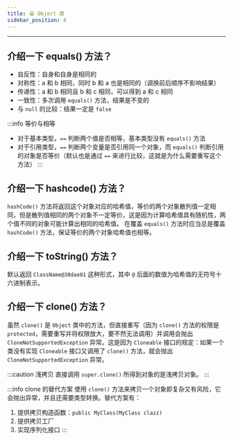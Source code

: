 ```yaml
---
title: 😁 Object 类
sidebar_position: 4
---
```


----

## 介绍一下 equals() 方法？

- 自反性：自身和自身是相同的
- 对称性：a 和 b 相同，同时 b 和 a 也是相同的（调换前后顺序不影响结果）
- 传递性：a 和 b 相同且 b 和 c 相同，可以得到 a 和 c 相同
- 一致性：多次调用 `equals()` 方法，结果是不变的
- 与 `null` 的比较：结果一定是 `false`

:::info 等价与相等
- 对于基本类型，`==` 判断两个值是否相等，基本类型没有 `equals()` 方法
- 对于引用类型，`==` 判断两个变量是否引用同一个对象，而 `equals()` 判断引用的对象是否等价（默认也是通过 `==` 来进行比较，这就是为什么需要重写这个方法）
:::

## 介绍一下 hashcode() 方法？

`hashCode()` 方法将返回这个对象对应的哈希值，等价的两个对象散列值一定相同，但是散列值相同的两个对象不一定等价，这是因为计算哈希值具有随机性，两个值不同的对象可能计算出相同的哈希值。 在覆盖 `equals()` 方法时应当总是覆盖 `hashCode()` 方法，保证等价的两个对象哈希值也相等。

## 介绍一下 toString() 方法？

默认返回 `ClassName@30dae81` 这种形式，其中 `@` 后面的数值为哈希值的无符号十六进制表示。

## 介绍一下 clone() 方法？

虽然 `clone()` 是 `Object` 类中的方法，但直接重写（因为 `clone()` 方法的权限是 `protected`，需要重写并将权限放大，要不然无法调用）并调用会抛出 `CloneNotSupportedException` 异常。这是因为 `Cloneable` 接口的规定：如果一个类没有实现 `Cloneable` 接口又调用了 `clone()` 方法，就会抛出 `CloneNotSupportedException` 异常。

:::caution 浅拷贝
直接调用 `super.clone()` 所得到对象的是浅拷贝对象。
:::

:::info clone 的替代方案
使用 `clone()` 方法来拷贝一个对象即复杂又有风险，它会抛出异常，并且还需要类型转换。替代方案有：
1. 提供拷贝构造函数：`public MyClass(MyClass clazz)`
2. 提供拷贝工厂
3. 实现序列化接口
:::
